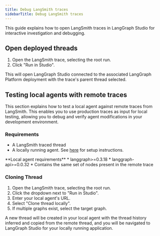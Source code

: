 ```yaml
---
title: Debug LangSmith traces
sidebarTitle: Debug LangSmith traces
---
```

This guide explains how to open LangSmith traces in LangGraph Studio for interactive investigation and debugging.

## Open deployed threads

1. Open the LangSmith trace, selecting the root run.
2. Click "Run in Studio".

This will open LangGraph Studio connected to the associated LangGraph Platform deployment with the trace's parent thread selected.

## Testing local agents with remote traces

This section explains how to test a local agent against remote traces from LangSmith. This enables you to use production traces as input for local testing, allowing you to debug and verify agent modifications in your development environment.

### Requirements

* A LangSmith traced thread
* A locally running agent. See [here](/langgraph-platform/local-server#local-development-server) for setup
  instructions.

<Info>
**Local agent requirements**
* langgraph>=0.3.18
* langgraph-api>=0.0.32
* Contains the same set of nodes present in the remote trace
</Info>

### Cloning Thread

1. Open the LangSmith trace, selecting the root run.
2. Click the dropdown next to "Run in Studio".
3. Enter your local agent's URL.
4. Select "Clone thread locally".
5. If multiple graphs exist, select the target graph.

A new thread will be created in your local agent with the thread history inferred and copied from the remote thread, and you will be navigated to LangGraph Studio for your locally running application.
